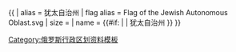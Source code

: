 {{ {{{1<noinclude>|country showdata</noinclude>}}}
| alias = 犹太自治州
| flag alias = Flag of the Jewish Autonomous Oblast.svg
| size = {{{size|}}}
| name = {{#if: {{{name|}}} | {{{name|}}} | 犹太自治州 }}
}}<noinclude>
[[Category:俄罗斯行政区划资料模板]]
</noinclude>
